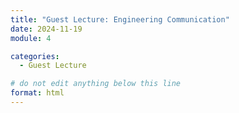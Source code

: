 ```yaml
---
title: "Guest Lecture: Engineering Communication"
date: 2024-11-19
module: 4

categories: 
  - Guest Lecture

# do not edit anything below this line
format: html
---
```

